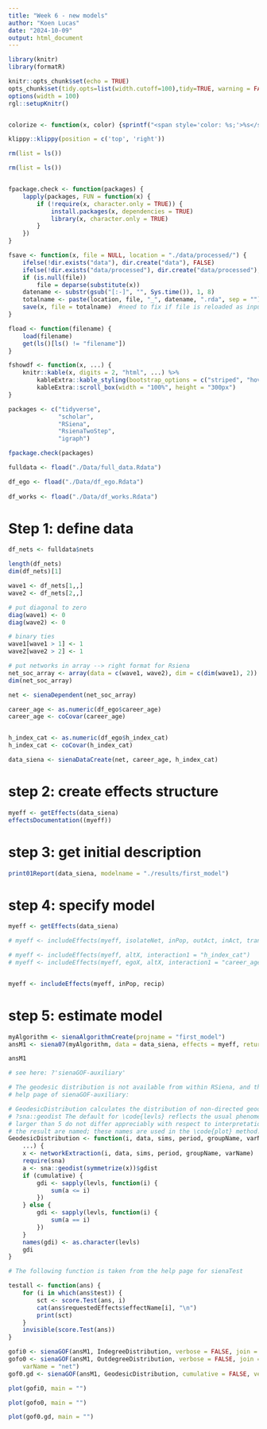 ```yaml
---
title: "Week 6 - new models"
author: "Koen Lucas"
date: "2024-10-09"
output: html_document
---
```


```{=html}
<style>
body {
text-align: justify}
</style>
```
```r

library(knitr)
library(formatR)

knitr::opts_chunk$set(echo = TRUE)
opts_chunk$set(tidy.opts=list(width.cutoff=100),tidy=TRUE, warning = FALSE, message = FALSE,comment = "#>", cache=TRUE, class.source=c("test"), class.output=c("test2"))
options(width = 100)
rgl::setupKnitr()


colorize <- function(x, color) {sprintf("<span style='color: %s;'>%s</span>", color, x) }
```

```r
klippy::klippy(position = c('top', 'right'))
```

```r

rm(list = ls())

```

```r
rm(list = ls())


fpackage.check <- function(packages) {
    lapply(packages, FUN = function(x) {
        if (!require(x, character.only = TRUE)) {
            install.packages(x, dependencies = TRUE)
            library(x, character.only = TRUE)
        }
    })
}

fsave <- function(x, file = NULL, location = "./data/processed/") {
    ifelse(!dir.exists("data"), dir.create("data"), FALSE)
    ifelse(!dir.exists("data/processed"), dir.create("data/processed"), FALSE)
    if (is.null(file))
        file = deparse(substitute(x))
    datename <- substr(gsub("[:-]", "", Sys.time()), 1, 8)
    totalname <- paste(location, file, "_", datename, ".rda", sep = "")
    save(x, file = totalname)  #need to fix if file is reloaded as input name, not as x. 
}

fload <- function(filename) {
    load(filename)
    get(ls()[ls() != "filename"])
}

fshowdf <- function(x, ...) {
    knitr::kable(x, digits = 2, "html", ...) %>%
        kableExtra::kable_styling(bootstrap_options = c("striped", "hover")) %>%
        kableExtra::scroll_box(width = "100%", height = "300px")
}


```


```r

packages <- c("tidyverse", 
              "scholar", 
              "RSiena", 
              "RsienaTwoStep", 
              "igraph")

fpackage.check(packages)
```


```r

fulldata <- fload("./Data/full_data.Rdata")

df_ego <- fload("./Data/df_ego.Rdata")
  
df_works <- fload("./Data/df_works.Rdata")

```


# Step 1: define data
```r

df_nets <- fulldata$nets

length(df_nets)
dim(df_nets)[1]

wave1 <- df_nets[1,,]
wave2 <- df_nets[2,,]

# put diagonal to zero
diag(wave1) <- 0
diag(wave2) <- 0

# binary ties
wave1[wave1 > 1] <- 1
wave2[wave2 > 2] <- 1

# put networks in array --> right format for Rsiena
net_soc_array <- array(data = c(wave1, wave2), dim = c(dim(wave1), 2))
dim(net_soc_array)

```
```r

net <- sienaDependent(net_soc_array)

```


```r

career_age <- as.numeric(df_ego$career_age)
career_age <- coCovar(career_age)


h_index_cat <- as.numeric(df_ego$h_index_cat)
h_index_cat <- coCovar(h_index_cat)

```

```r

data_siena <- sienaDataCreate(net, career_age, h_index_cat)

```


# step 2: create effects structure
```r

myeff <- getEffects(data_siena)
effectsDocumentation((myeff))

```

# step 3: get initial description
```r

print01Report(data_siena, modelname = "./results/first_model")

```

# step 4: specify model
```r

myeff <- getEffects(data_siena)

# myeff <- includeEffects(myeff, isolateNet, inPop, outAct, inAct, transTrip)

# myeff <- includeEffects(myeff, altX, interaction1 = "h_index_cat")
# myeff <- includeEffects(myeff, egoX, altX, interaction1 = "career_age")


myeff <- includeEffects(myeff, inPop, recip)

```

# step 5: estimate model
```r

myAlgorithm <- sienaAlgorithmCreate(projname = "first_model")
ansM1 <- siena07(myAlgorithm, data = data_siena, effects = myeff, returnDeps = TRUE)

ansM1

```

```r
# see here: ?'sienaGOF-auxiliary'

# The geodesic distribution is not available from within RSiena, and therefore is copied from the
# help page of sienaGOF-auxiliary:

# GeodesicDistribution calculates the distribution of non-directed geodesic distances; see
# ?sna::geodist The default for \code{levls} reflects the usual phenomenon that geodesic distances
# larger than 5 do not differ appreciably with respect to interpretation.  Note that the levels of
# the result are named; these names are used in the \code{plot} method.
GeodesicDistribution <- function(i, data, sims, period, groupName, varName, levls = c(1:5, Inf), cumulative = TRUE,
    ...) {
    x <- networkExtraction(i, data, sims, period, groupName, varName)
    require(sna)
    a <- sna::geodist(symmetrize(x))$gdist
    if (cumulative) {
        gdi <- sapply(levls, function(i) {
            sum(a <= i)
        })
    } else {
        gdi <- sapply(levls, function(i) {
            sum(a == i)
        })
    }
    names(gdi) <- as.character(levls)
    gdi
}

# The following function is taken from the help page for sienaTest

testall <- function(ans) {
    for (i in which(ans$test)) {
        sct <- score.Test(ans, i)
        cat(ans$requestedEffects$effectName[i], "\n")
        print(sct)
    }
    invisible(score.Test(ans))
}
```


```r

gofi0 <- sienaGOF(ansM1, IndegreeDistribution, verbose = FALSE, join = TRUE, varName = "net")
gofo0 <- sienaGOF(ansM1, OutdegreeDistribution, verbose = FALSE, join = TRUE, levls = c(0:10, 15, 20),
    varName = "net")
gof0.gd <- sienaGOF(ansM1, GeodesicDistribution, cumulative = FALSE, verbose = FALSE, join = TRUE, varName = "net")


```


```r

plot(gofi0, main = "")
```


```r
plot(gofo0, main = "")
```

```r
plot(gof0.gd, main = "")

```

